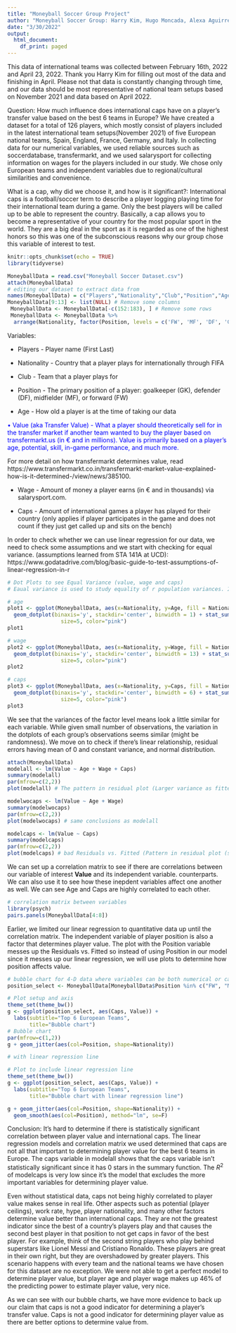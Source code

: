 ```yaml
---
title: "Moneyball Soccer Group Project"
author: "Moneyball Soccer Group: Harry Kim, Hugo Moncada, Alexa Aguirre, Eric Sun, Thomas Venner, Walter Mymala"
date: "3/30/2022"
output:
  html_document:
    df_print: paged
---
```


This data of international teams was collected between February 16th, 2022 and April 23, 2022. Thank you Harry Kim for filling out most of the data and finishing in April. Please not that data is constantly changing through time, and our data should be most representative of national team setups based on November 2021 and data based on April 2022. 

Question: How much influence does international caps have on a player's transfer value based on the best 6 teams in Europe? We have created a dataset for a total of 126 players, which mostly consist of players included in the latest international team setups(November 2021) of five
European national teams, Spain, England, France, Germany, and Italy. In collecting data for our numerical variables, we used reliable sources such as soccerdatabase, transfermarkt, and we used salarysport for collecting information on wages for the players included in our study. We chose only European teams and independent variables due to regional/cultural similarities and convenience.

What is a cap, why did we choose it, and how is it significant?: International caps is a football/soccer term to describe a player logging playing time for their international team during a game. Only the best players will be called up to be able to represent the country. Basically, a cap allows you to become a representative of your country for the most popular sport in the world. They are a big deal in the sport as it is regarded as one of the highest honors so this was one of the subconscious reasons why our group chose this variable of interest to test.

```r
knitr::opts_chunk$set(echo = TRUE)
library(tidyverse)
```

```r
MoneyballData = read.csv("Moneyball Soccer Dataset.csv")
attach(MoneyballData)
# editing our dataset to extract data from
names(MoneyballData) = c("Players","Nationality","Club","Position","Age","Value","Wage","Caps") 
MoneyballData[9:13] <- list(NULL) # Remove some columns
 MoneyballData <- MoneyballData[-c(152:183), ] # Remove some rows
 MoneyballData <- MoneyballData %>% 
  arrange(Nationality, factor(Position, levels = c('FW', 'MF', 'DF', 'GK'))) # rearrange dataset for more user friendliness
```

Variables:

* Players - Player name (First Last)

* Nationality - Country that a player plays for internationally through FIFA

* Club - Team that a player plays for 

* Position - The primary position of a player: goalkeeper (GK), defender (DF), midfielder (MF), or forward (FW)

* Age - How old a player is at the time of taking our data

<span style="color: blue;">
• Value (aka Transfer Value) - What a player should theoretically sell for in the transfer market if another team wanted to buy the player based on transfermarkt.us (in € and in millions). Value is primarily based on a player's age, potential, skill, in-game performance, and much more. 

For more detail on how transfermarkt determines value, read https://www.transfermarkt.co.in/transfermarkt-market-value-explained-how-is-it-determined-/view/news/385100.
</span>

* Wage - Amount of money a player earns (in € and in thousands) via salarysport.com. 

* Caps - Amount of international games a player has played for their country (only applies if player participates in the game and does not count if they just get called up and sits on the bench)

In order to check whether we can use linear regression for our data, we need to check some assumptions and we start with checking for equal variance. (assumptions learned from STA 141A at UCD): https://www.godatadrive.com/blog/basic-guide-to-test-assumptions-of-linear-regression-in-r

```r
# Dot Plots to see Equal Variance (value, wage and caps)
# Eaual variance is used to study equality of r population variances. If the r error variances σ_i^2 are equal, so will the expected values of the absolute deviations. Unequal error variances imply differing expected values of the absolute deviations 

# age
plot1 <- ggplot(MoneyballData, aes(x=Nationality, y=Age, fill = Nationality)) + scale_fill_manual(values=c("#FDDA24", "#FFFFFF", "#0072BB", "#000000", "#007CC3", "#E60026")) +
  geom_dotplot(binaxis='y', stackdir='center', binwidth = 1) + stat_summary(fun=median, geom="point", shape=18,
                 size=5, color="pink") 
plot1

# wage
plot2 <- ggplot(MoneyballData, aes(x=Nationality, y=Wage, fill = Nationality)) + scale_fill_manual(values=c("#FDDA24", "#FFFFFF", "#0072BB", "#000000", "#007CC3", "#E60026")) +
  geom_dotplot(binaxis='y', stackdir='center', binwidth = 13) + stat_summary(fun=median, geom="point", shape=18,
                 size=5, color="pink") 
plot2

# caps
plot3 <- ggplot(MoneyballData, aes(x=Nationality, y=Caps, fill = Nationality)) + scale_fill_manual(values=c("#FDDA24", "#FFFFFF", "#0072BB", "#000000", "#007CC3", "#E60026")) +
  geom_dotplot(binaxis='y', stackdir='center', binwidth = 6) + stat_summary(fun=median, geom="point", shape=18,
                 size=5, color="pink") 
plot3
```

We see that the variances of the factor level means look a little similar for each variable. While given small number of observations, the variation in the dotplots of each group's observations seems similar (might be randomness). We move on to check if there's linear relationship, residual errors having mean of 0 and constant variance, and normal distribution.  

```r
attach(MoneyballData)
modelall <- lm(Value ~ Age + Wage + Caps)
summary(modelall)
par(mfrow=c(2,2))
plot(modelall) # The pattern in residual plot (Larger variance as fitted gets larger) but residual errors have mean value of zero, Normally distributed based on Q-Q plot, Errors have constant variance based on Scale-Location. Mbappe looks like a high leverage point based on Residuals vs Leverage.
```

```r
modelwocaps <- lm(Value ~ Age + Wage)
summary(modelwocaps)
par(mfrow=c(2,2))
plot(modelwocaps) # same conclusions as modelall
```

```r
modelcaps <- lm(Value ~ Caps)
summary(modelcaps)
par(mfrow=c(2,2))
plot(modelcaps) # bad Residuals vs. Fitted (Pattern in residual plot (smaller variance as fitted gets larger and residual errors have mean value not zero)
```

We can set up a correlation matrix to see if there are correlations between our variable of interest **Value** and its independent variable.  counterparts. We can also use it to see how these inepdent variables affect one another as well. We can see Age and Caps are highly correlated to each other.

```r
# correlation matrix between variables
library(psych)
pairs.panels(MoneyballData[4:8])
```

Earlier, we limited our linear regression to quantitative data up until the correlation matrix. The independent variable of player position is also a factor that determines player value. The plot with the Position variable messes up the Residuals vs. Fitted so instead of using Position in our model since it messes up our linear regression, we will use plots to determine how position affects value.

```r
# bubble chart for 4-D data where variables can be both numerical or categorical
position_select <- MoneyballData[MoneyballData$Position %in% c("FW", "MF", "DF", "GK"), ]

# Plot setup and axis
theme_set(theme_bw())  
g <- ggplot(position_select, aes(Caps, Value)) + 
  labs(subtitle="Top 6 European Teams",
       title="Bubble chart")
# Bubble chart
par(mfrow=c(1,2))
g + geom_jitter(aes(col=Position, shape=Nationality)) 

# with linear regression line

# Plot to include linear regression line
theme_set(theme_bw())  
g <- ggplot(position_select, aes(Caps, Value)) + 
  labs(subtitle="Top 6 European Teams",
       title="Bubble chart with linear regression line")

g + geom_jitter(aes(col=Position, shape=Nationality)) + 
  geom_smooth(aes(col=Position), method="lm", se=F)
```

Conclusion: It's hard to determine if there is statistically significant correlation between player value and international caps. The linear regression models and correlation matrix we used  determined that caps are not all that important to determining player value for the best 6 teams in Europe. The caps variable in modelall shows that the caps variable isn't statistically significant since it has 0 stars in the summary function. The $R^2$ of modelcaps is very low since it's the model that excludes the more important variables for determining player value.

Even without statistical data, caps not being highly correlated to player value makes sense in real life. Other aspects such as potential (player ceilings), work rate, hype, player nationality, and many other factors determine value better than international caps. They are not the greatest indicator since the best of a country's players play and that causes the second best player in that position to not get caps in favor of the best player. For example, think of the second string players who play behind superstars like Lionel Messi and Cristiano Ronaldo. These players are great in their own right, but they are overshadowed by greater players. This scenario happens with every team and the national teams we have chosen for this dataset are no exception. We were not able to get a perfect model to determine player value, but player age and player wage makes up 46% of the predicting power to estimate player value, very nice.

As we can see with our bubble charts, we have more evidence to back up our claim that caps is not a good indicator for determining a player's transfer value. Caps is not a good indicator for determining player value as there are better options to determine value from.

```r
```


